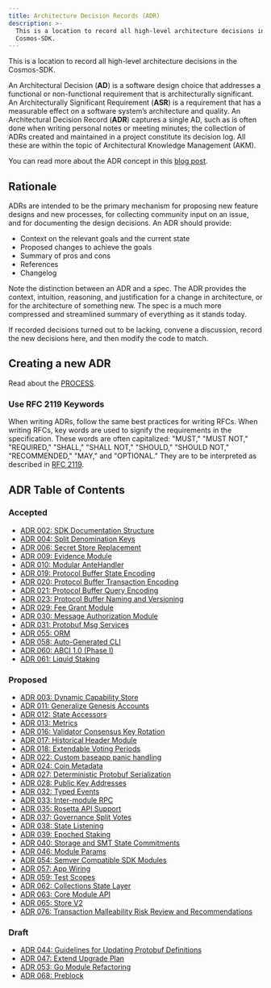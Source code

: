 ```yaml
---
title: Architecture Decision Records (ADR)
description: >-
  This is a location to record all high-level architecture decisions in the
  Cosmos-SDK.
---
```


This is a location to record all high-level architecture decisions in the Cosmos-SDK.

An Architectural Decision (**AD**) is a software design choice that addresses a functional or non-functional requirement that is architecturally significant.
An Architecturally Significant Requirement (**ASR**) is a requirement that has a measurable effect on a software system’s architecture and quality.
An Architectural Decision Record (**ADR**) captures a single AD, such as is often done when writing personal notes or meeting minutes; the collection of ADRs created and maintained in a project constitute its decision log. All these are within the topic of Architectural Knowledge Management (AKM).

You can read more about the ADR concept in this [blog post](https://product.reverb.com/documenting-architecture-decisions-the-reverb-way-a3563bb24bd0#.78xhdix6t).

## Rationale

ADRs are intended to be the primary mechanism for proposing new feature designs and new processes, for collecting community input on an issue, and for documenting the design decisions.
An ADR should provide:

* Context on the relevant goals and the current state
* Proposed changes to achieve the goals
* Summary of pros and cons
* References
* Changelog

Note the distinction between an ADR and a spec. The ADR provides the context, intuition, reasoning, and
justification for a change in architecture, or for the architecture of something
new. The spec is a much more compressed and streamlined summary of everything as
it stands today.

If recorded decisions turned out to be lacking, convene a discussion, record the new decisions here, and then modify the code to match.

## Creating a new ADR

Read about the [PROCESS](/docs/sdk/next/PROCESS).

### Use RFC 2119 Keywords

When writing ADRs, follow the same best practices for writing RFCs. When writing RFCs, key words are used to signify the requirements in the specification. These words are often capitalized: "MUST," "MUST NOT," "REQUIRED," "SHALL," "SHALL NOT," "SHOULD," "SHOULD NOT," "RECOMMENDED," "MAY," and "OPTIONAL." They are to be interpreted as described in [RFC 2119](https://datatracker.ietf.org/doc/html/rfc2119).

## ADR Table of Contents

### Accepted

* [ADR 002: SDK Documentation Structure](/docs/sdk/next/adr-002-docs-structure)
* [ADR 004: Split Denomination Keys](/docs/sdk/next/adr-004-split-denomination-keys)
* [ADR 006: Secret Store Replacement](/docs/sdk/next/adr-006-secret-store-replacement)
* [ADR 009: Evidence Module](/docs/sdk/next/adr-009-evidence-module)
* [ADR 010: Modular AnteHandler](/docs/sdk/next/adr-010-modular-antehandler)
* [ADR 019: Protocol Buffer State Encoding](/docs/sdk/next/adr-019-protobuf-state-encoding)
* [ADR 020: Protocol Buffer Transaction Encoding](/docs/sdk/next/adr-020-protobuf-transaction-encoding)
* [ADR 021: Protocol Buffer Query Encoding](/docs/sdk/next/adr-021-protobuf-query-encoding)
* [ADR 023: Protocol Buffer Naming and Versioning](/docs/sdk/next/adr-023-protobuf-naming)
* [ADR 029: Fee Grant Module](/docs/sdk/next/adr-029-fee-grant-module)
* [ADR 030: Message Authorization Module](/docs/sdk/next/adr-030-authz-module)
* [ADR 031: Protobuf Msg Services](/docs/sdk/next/adr-031-msg-service)
* [ADR 055: ORM](/docs/sdk/next/adr-055-orm)
* [ADR 058: Auto-Generated CLI](/docs/sdk/next/adr-058-auto-generated-cli)
* [ADR 060: ABCI 1.0 (Phase I)](/docs/sdk/next/documentation/core-concepts/adr-060-abci-1.0)
* [ADR 061: Liquid Staking](/docs/sdk/next/adr-061-liquid-staking)

### Proposed

* [ADR 003: Dynamic Capability Store](/docs/sdk/next/adr-003-dynamic-capability-store)
* [ADR 011: Generalize Genesis Accounts](/docs/sdk/next/adr-011-generalize-genesis-accounts)
* [ADR 012: State Accessors](/docs/sdk/next/adr-012-state-accessors)
* [ADR 013: Metrics](/docs/sdk/next/adr-013-metrics)
* [ADR 016: Validator Consensus Key Rotation](/docs/sdk/next/adr-016-validator-consensus-key-rotation)
* [ADR 017: Historical Header Module](/docs/sdk/next/adr-017-historical-header-module)
* [ADR 018: Extendable Voting Periods](/docs/sdk/next/adr-018-extendable-voting-period)
* [ADR 022: Custom baseapp panic handling](/docs/sdk/next/adr-022-custom-panic-handling)
* [ADR 024: Coin Metadata](/docs/sdk/next/adr-024-coin-metadata)
* [ADR 027: Deterministic Protobuf Serialization](/docs/sdk/next/adr-027-deterministic-protobuf-serialization)
* [ADR 028: Public Key Addresses](/docs/sdk/next/adr-028-public-key-addresses)
* [ADR 032: Typed Events](/docs/sdk/next/adr-032-typed-events)
* [ADR 033: Inter-module RPC](/docs/sdk/next/adr-033-protobuf-inter-module-comm)
* [ADR 035: Rosetta API Support](/docs/sdk/next/adr-035-rosetta-api-support)
* [ADR 037: Governance Split Votes](/docs/sdk/next/adr-037-gov-split-vote)
* [ADR 038: State Listening](/docs/sdk/next/adr-038-state-listening)
* [ADR 039: Epoched Staking](/docs/sdk/next/adr-039-epoched-staking)
* [ADR 040: Storage and SMT State Commitments](/docs/sdk/next/adr-040-storage-and-smt-state-commitments)
* [ADR 046: Module Params](/docs/sdk/next/adr-046-module-params)
* [ADR 054: Semver Compatible SDK Modules](/docs/sdk/next/adr-054-semver-compatible-modules)
* [ADR 057: App Wiring](/docs/sdk/next/adr-057-app-wiring)
* [ADR 059: Test Scopes](/docs/sdk/next/adr-059-test-scopes)
* [ADR 062: Collections State Layer](/docs/sdk/next/adr-062-collections-state-layer)
* [ADR 063: Core Module API](/docs/sdk/next/adr-063-core-module-api)
* [ADR 065: Store V2](/docs/sdk/next/adr-065-store-v2)
* [ADR 076: Transaction Malleability Risk Review and Recommendations](/docs/sdk/next/adr-076-tx-malleability)

### Draft

* [ADR 044: Guidelines for Updating Protobuf Definitions](/docs/sdk/next/adr-044-protobuf-updates-guidelines)
* [ADR 047: Extend Upgrade Plan](/docs/sdk/next/adr-047-extend-upgrade-plan)
* [ADR 053: Go Module Refactoring](/docs/sdk/next/adr-053-go-module-refactoring)
* [ADR 068: Preblock](/docs/sdk/next/adr-068-preblock)
